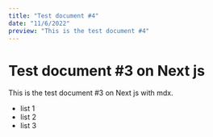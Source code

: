 ```yaml
---
title: "Test document #4"
date: "11/6/2022"
preview: "This is the test document #4"
---
```


# Test document #3 on Next js

This is the test document #3 on Next js with mdx.

* list 1
* list 2
* list 3
